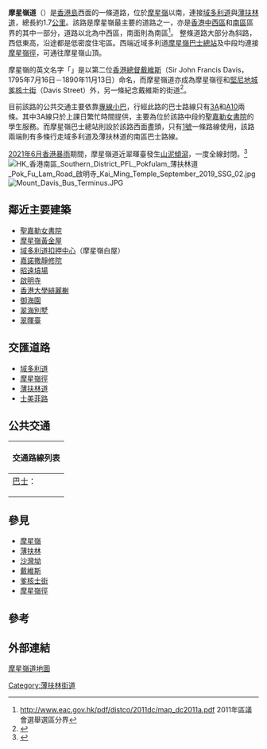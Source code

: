 {{Coord|22.274003|114.125888|source:GoogleMaps|display=title}}
{{notability unreferenced|time=2011-04-06T05:01:34+00:00}}
{{Infobox Hong Kong Road
|   中文街道名稱    =  摩星嶺道
|   英文街道名稱    =  Mount Davis Road
|   圖片        =  File:HK StClaresGirlsSchool.JPG
|   圖片說明    =  摩星嶺道近[[聖嘉勒女書院|聖嘉勒女書院]]
|   路段總長度  =  1.6
|   車速限制    =  50
|   行車線數量  =  雙線雙程
|   所在地區    =  [[中西區_(香港)|中西區]]/[[南區_(香港)|南區]]
|   起點        =  [[薄扶林|薄扶林]][[域多利道|域多利道]]近[[摩星嶺徑|摩星嶺徑]]
|   終點        =  [[沙灣坳|沙灣坳]][[薄扶林道|薄扶林道]]/[[士美菲路|士美菲路]]
|   道路命名日期= 1924年1月18日
|   命名文件    = 1924年1月18日第29號[[香港政府憲報|憲報]]
|   通車日期    =
}}

'''摩星嶺道'''（{{lang-en|Mount Davis Road}}）是[[香港島|香港島]]西面的一條道路，位於[[摩星嶺_(香港)|摩星嶺]]以南，連接[[域多利道|域多利道]]與[[薄扶林道|薄扶林道]]，總長約1.7[[公里|公里]]。該路是摩星嶺最主要的道路之一，亦是[[香港|香港]][[中西區_(香港)|中西區]]和[[南區_(香港)|南區]]區界的其中一部分，道路以北為中西區，南面則為南區<ref>http://www.eac.gov.hk/pdf/distco/2011dc/map_dc2011a.pdf {{Wayback|url=http://www.eac.gov.hk/pdf/distco/2011dc/map_dc2011a.pdf |date=20180613054743 }} 2011年區議會選舉選區分界</ref>。
整條道路大部分為斜路，西低東高，沿途都是低密度住宅區。西端近域多利道[[摩星嶺巴士總站|摩星嶺巴士總站]]及中段均連接[[摩星嶺徑|摩星嶺徑]]，可通往摩星嶺山頂。

摩星嶺的英文名字「{{lang|en|Mount Davis}}」是以第二位[[香港總督|香港總督]][[戴維斯_(總督)|戴維斯]]（Sir John Francis Davis，1795年7月16日－1890年11月13日）命名，而摩星嶺道亦成為摩星嶺徑和[[堅尼地城|堅尼地城]][[爹核士街|爹核士街]]（Davis Street）外，另一條紀念戴維斯的街道<ref>{{Cite web |url=http://www.hk-place.com/viewtext.php?id=331 |title=存档副本 |access-date=2011-04-07 |archive-date=2020-01-12 |archive-url=https://web.archive.org/web/20200112172314/http://www.hk-place.com/viewtext.php?id=331 |dead-url=no }}</ref>。

目前該路的公共交通主要依靠[[專線小巴|專線小巴]]，行經此路的巴士路線只有[[新巴3A線|3A]]和[[城巴A10線|A10]]兩條。其中3A線只於上課日繁忙時間提供，主要為位於該路中段的[[聖嘉勒女書院|聖嘉勒女書院]]的學生服務。而摩星嶺巴士總站則設於該路西面盡頭，只有[[城巴1號線|1號]]一條路線使用，該路兩端則有多條行走域多利道及薄扶林道的南區巴士路線。

[[2021年6月香港暴雨|2021年6月香港暴雨]]期間，摩星嶺道近翠暉臺發生[[山泥傾瀉|山泥傾瀉]]，一度全線封閉。<ref>{{Cite web|title=黑色暴雨｜當局接獲兩宗水浸13宗塌樹報告 摩星嶺道近翠暉臺全線封閉 (10:05) - 20210628 - 港聞|url=https://news.mingpao.com/ins/%e6%b8%af%e8%81%9e/article/20210628/s00001/1624846601993/%e9%bb%91%e8%89%b2%e6%9a%b4%e9%9b%a8-%e7%95%b6%e5%b1%80%e6%8e%a5%e7%8d%b2%e5%85%a9%e5%ae%97%e6%b0%b4%e6%b5%b813%e5%ae%97%e5%a1%8c%e6%a8%b9%e5%a0%b1%e5%91%8a-%e6%91%a9%e6%98%9f%e5%b6%ba%e9%81%93%e8%bf%91%e7%bf%a0%e6%9a%89%e8%87%ba%e5%85%a8%e7%b7%9a%e5%b0%81%e9%96%89|access-date=2021-06-29|work=明報新聞網 - 即時新聞 instant news|language=zh-hant|archive-date=2021-06-29|archive-url=https://web.archive.org/web/20210629043814/https://news.mingpao.com/ins/%E6%B8%AF%E8%81%9E/article/20210628/s00001/1624846601993/%E9%BB%91%E8%89%B2%E6%9A%B4%E9%9B%A8-%E7%95%B6%E5%B1%80%E6%8E%A5%E7%8D%B2%E5%85%A9%E5%AE%97%E6%B0%B4%E6%B5%B813%E5%AE%97%E5%A1%8C%E6%A8%B9%E5%A0%B1%E5%91%8A-%E6%91%A9%E6%98%9F%E5%B6%BA%E9%81%93%E8%BF%91%E7%BF%A0%E6%9A%89%E8%87%BA%E5%85%A8%E7%B7%9A%E5%B0%81%E9%96%89|dead-url=no}}</ref>
[[File:HK_香港南區_Southern_District_PFL_Pokfulam_薄扶林道_Pok_Fu_Lam_Road_啟明寺_Kai_Ming_Temple_September_2019_SSG_02.jpg|thumb]]
[[File:Mount_Davis_Bus_Terminus.JPG|thumb]]

==鄰近主要建築==
*[[聖嘉勒女書院|聖嘉勒女書院]]
*[[摩星嶺黃金屋|摩星嶺黃金屋]]
*[[域多利道扣押中心|域多利道扣押中心]]（摩星嶺白屋）
*[[嘉諾撒靜修院|嘉諾撒靜修院]]
*[[昭遠墳場|昭遠墳場]]
*[[啟明寺|啟明寺]]
*[[香港大學|香港大學]][[緋麗榭|緋麗榭]]
*[[御海園|御海園]]
*[[翠海別墅|翠海別墅]]
*[[翠暉臺|翠暉臺]]
==交匯道路==
*[[域多利道|域多利道]]
*[[摩星嶺徑|摩星嶺徑]]
*[[薄扶林道|薄扶林道]]
*[[士美菲路|士美菲路]]
==公共交通==
{| class="mw-collapsible mw-collapsed wikitable" style="background:white; margin: 0 auto; width: auto;"  
! 交通路線列表
|-
|
;[[香港巴士|巴士]]：
{{港島巴士簡單列表|1|3A|43M|47P|347}}{{過海隧道巴士簡單列表|971|971R}}{{大嶼山巴士簡單列表|A10}}
{{港島專線小巴簡單列表|54|54S|58|58A|58M|59}}
|}

==參見==
*[[摩星嶺_(香港)|摩星嶺]]
*[[薄扶林|薄扶林]]
*[[沙灣坳|沙灣坳]]
*[[戴維斯_(總督)|戴維斯]]
*[[爹核士街|爹核士街]]
*[[摩星嶺徑|摩星嶺徑]]

==參考==
<references/>

==外部連結==
[http://maps.google.com.hk/?ie=UTF8&ll=22.274423,114.123316&spn=0.009829,0.013711&z=16&brcurrent=3,0x3403ff99f79029c7:0x23cd2bf8ab8bee4e,1,0x3403ff80eb6f67b1:0x46c3c89b39011247 摩星嶺道地圖]


[[Category:薄扶林街道|Category:薄扶林街道]]